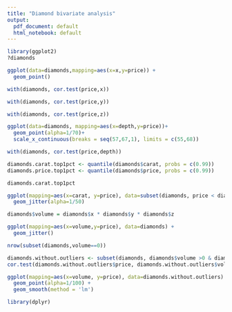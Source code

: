 ```yaml
---
title: "Diamond bivariate analysis"
output:
  pdf_document: default
  html_notebook: default
---
```

 

```r
library(ggplot2)
?diamonds
```

```r
ggplot(data=diamonds,mapping=aes(x=x,y=price)) +
  geom_point()
```
```r
with(diamonds, cor.test(price,x))
```
```r
with(diamonds, cor.test(price,y))
```

```r
with(diamonds, cor.test(price,z))
```

```r
ggplot(data=diamonds, mapping=aes(x=depth,y=price))+
  geom_point(alpha=1/70)+
  scale_x_continuous(breaks = seq(57,67,1), limits = c(55,68)) 
```
```r
with(diamonds, cor.test(price,depth))
```
```r
diamonds.carat.top1pct <- quantile(diamonds$carat, probs = c(0.99))
diamonds.price.top1pct <- quantile(diamonds$price, probs = c(0.99))

diamonds.carat.top1pct

ggplot(mapping=aes(x=carat, y=price), data=subset(diamonds, price < diamonds.price.top1pct& carat < diamonds.carat.top1pct))+
  geom_jitter(alpha=1/50)
```
```r
diamonds$volume = diamonds$x * diamonds$y * diamonds$z
```

```r
ggplot(mapping=aes(x=volume,y=price), data=diamonds) +
  geom_jitter() 

nrow(subset(diamonds,volume==0))
```

```r
diamonds.without.outliers <- subset(diamonds, diamonds$volume >0 & diamonds$volume <800)
cor.test(diamonds.without.outliers$price, diamonds.without.outliers$volume)
```
```r
ggplot(mapping=aes(x=volume, y=price), data=diamonds.without.outliers) +
  geom_point(alpha=1/100) +
  geom_smooth(method = 'lm')
```

```r
library(dplyr)


```


